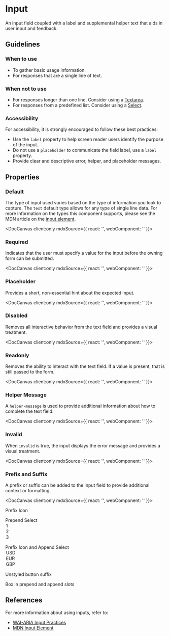 
# Input

An input field coupled with a label and supplemental helper text that aids in user input and feedback.

## Guidelines

### When to use

- To gather basic usage information.
- For responses that are a single line of text.

### When not to use

- For responses longer than one line. Consider using a [Textarea](/docs/components-textarea--docs).
- For responses from a predefined list. Consider using a [Select](/docs/components-select--docs).

### Accessibility

For accessibility, it is strongly encouraged to follow these best practices:

- Use the `label` property to help screen reader users identify the purpose of the input.
- Do not use a `placeholder` to communicate the field label, use a `label` property.
- Provide clear and descriptive error, helper, and placeholder messages.

## Properties

<DocArgsTable componentName="pds-input" docSource={components} />

### Default

The type of input used varies based on the type of information you look to capture. The `text` default type allows for any type of single line data. For more information on the types this component supports, please see the MDN article on the [input element](https://developer.mozilla.org/en-US/docs/Web/HTML/Element/input#input_types).

<DocCanvas client:only
  mdxSource={{
    react: '<PdsInput componentId="pds-input-text-example" label="Name" type="text" value="Frank Dux"></PdsInput>',
    webComponent: '<pds-input component-id="pds-input-text-example" label="Name" type="text" value="Frank Dux"></pds-input>'
}}>
  <pds-input component-id="pds-input-text-example" label="Name" type="text" value="Frank Dux"></pds-input>
</DocCanvas>

### Required

Indicates that the user must specify a value for the input before the owning form can be submitted.

<DocCanvas client:only
  mdxSource={{
    react: '<PdsInput componentId="pds-input-required-example" label="Name" type="email" required="true" value="Frank Dux"></PdsInput>',
    webComponent: '<pds-input component-id="pds-input-required-example" label="Name" type="email" required="true" value="Frank Dux"></pds-input>'
}}>
  <pds-input component-id="pds-input-required-example" label="Name" type="email" required="true" value="Frank Dux"></pds-input>
</DocCanvas>

### Placeholder

Provides a short, non-essential hint about the expected input.

<DocCanvas client:only
  mdxSource={{
    react: '<PdsInput componentId="pds-input-placeholder-example" label="Email" type="email" placeholder="Enter a email address..." value=""></PdsInput>',
    webComponent: '<pds-input component-id="pds-input-placeholder-example" label="Email" type="email" placeholder="Enter a email address..." value=""></pds-input>'
}}>
  <pds-input component-id="pds-input-placeholder-example" label="Email" type="email" placeholder="Enter a email address..." value=""></pds-input>
</DocCanvas>

### Disabled

Removes all interactive behavior from the text field and provides a visual treatment.

<DocCanvas client:only
  mdxSource={{
    react: '<PdsInput componentId="pds-input-disabled-example" label="Name" type="email" disabled="true" value="Frank Dux"></PdsInput>',
    webComponent: '<pds-input component-id="pds-input-disabled-example" label="Name" type="email" disabled="true" value="Frank Dux"></pds-input>'
}}>
  <pds-input component-id="pds-input-disabled-example" label="Name" type="email" disabled="true" value="Frank Dux"></pds-input>
</DocCanvas>

### Readonly

Removes the ability to interact with the text field. If a value is present, that is still passed to the form.

<DocCanvas client:only
  mdxSource={{
    react: '<PdsInput componentId="pds-input-readonly-example" label="Name" type="email" readonly="true" value="Frank Dux"></PdsInput>',
    webComponent: '<pds-input component-id="pds-input-readonly-example" label="Name" type="email" readonly="true" value="Frank Dux"></pds-input>'
}}>
  <pds-input component-id="pds-input-readonly-example" label="Name" type="email" readonly="true" value="Frank Dux"></pds-input>
</DocCanvas>

### Helper Message

A `helper-message` is used to provide additional information about how to complete the text field.

<DocCanvas client:only
  mdxSource={{
    react: '<PdsInput componentId="pds-input-help-example" label="Name" type="email" helperMessage="Please use the correct format" value="Frank Dux"></PdsInput>',
    webComponent: '<pds-input component-id="pds-input-help-example" label="Name" type="email" helper-message="Please use the correct format" value="Frank Dux"></pds-input>'
}}>
  <pds-input component-id="pds-input-help-example" label="Name" type="email" helper-message="Please use the correct format" value="Frank Dux"></pds-input>
</DocCanvas>

### Invalid

When `invalid` is true, the input displays the error message and provides a visual treatment.

<DocCanvas client:only
  mdxSource={{
    react: '<PdsInput componentId="pds-input-error-example" label="Email address" type="email" errorMessage="Please provide a valid email address" value="Frank Dux" invalid></PdsInput>',
    webComponent: '<pds-input component-id="pds-input-error-example" label="Email address" type="email" error-message="Please provide a valid email address" value="Frank Dux" invalid></pds-input>'
}}>
  <pds-input component-id="pds-input-error-example" label="Email address" type="email" error-message="Please provide a valid email address" value="Frank Dux" invalid></pds-input>
</DocCanvas>

### Prefix and Suffix
A prefix or suffix can be added to the input field to provide additional context or formatting.

<DocCanvas client:only
  mdxSource={{
    react: '<PdsInput componentId="pds-input-prefix-suffix-example" label="Name" type="email" value="Frank Dux"><pds-icon name="mail" slot="prefix"></pds-icon><pds-button class="pds-input__suffix" variant="unstyled" slot="suffix"><pds-icon name="remove-circle"></pds-icon></pds-button></PdsInput>',
    webComponent: '<pds-input component-id="pds-input-prefix-suffix-example" label="Name" type="email" value="Frank Dux"><pds-icon name="mail" slot="prefix"></pds-icon><pds-button class="pds-input__suffix" variant="unstyled" slot="suffix"><pds-icon name="remove-circle"></pds-icon></pds-button></pds-input>'
  }}>
  <pds-input component-id="pds-input-prefix-suffix-example" label="Name" type="email" value="Frank Dux">
    <pds-icon name="mail" slot="prefix"></pds-icon>
    <pds-button class="pds-input__suffix" variant="unstyled" slot="suffix"><pds-icon name="remove-circle"></pds-icon></pds-button>
  </pds-input>
</DocCanvas>

Prefix Icon
<pds-input component-id="pds-input-prefix-suffix-example" label="Name" type="email" value="Frank Dux">
  <pds-icon name="mail" slot="prefix"></pds-icon>
</pds-input>

Prepend Select
<pds-input component-id="pds-input-prefix-suffix-example" label="Name" type="email" value="Frank Dux">
  <pds-select class="pds-input__prefix" slot="prepend">
    <option value="1">1</option>
    <option value="2">2</option>
    <option value="3">3</option>
  </pds-select>
</pds-input>

Prefix Icon and Append Select
<pds-input component-id="pds-input-prefix-suffix-example" label="Name" type="email" value="Frank Dux">
  <pds-icon name="dollar" slot="prefix"></pds-icon>
  <pds-select class="pds-input__suffix" slot="append">
    <option value="1">USD</option>
    <option value="2">EUR</option>
    <option value="3">GBP</option>
  </pds-select>
</pds-input>

Unstyled button suffix
<pds-input component-id="pds-input-prefix-suffix-example-2" label="Name" type="email" value="Frank Dux">
  <pds-button class="pds-input__suffix" variant="unstyled" slot="suffix"><pds-icon name="remove-circle"></pds-icon></pds-button>
</pds-input>

Box in prepend and append slots
<pds-input component-id="pds-input-prefix-suffix-example-2" label="Name" type="email" value="Frank Dux">
  <pds-icon name="mail" slot="prefix"></pds-icon>
  <pds-button class="pds-input__suffix" variant="unstyled" slot="suffix"><pds-icon name="remove-circle"></pds-icon></pds-button>
</pds-input>

## References

For more information about using inputs, refer to:
- [WAI-ARIA Input Practices](https://www.w3.org/WAI/ARIA/apg/patterns/textbox/)
- [MDN Input Element](https://developer.mozilla.org/en-US/docs/Web/HTML/Element/input)
